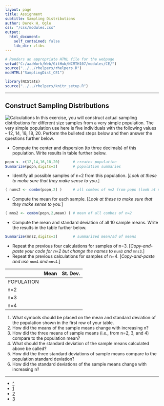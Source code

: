 ```yaml
---
layout: page
title: Assignment
subtitle: Sampling Distributions
author: Derek H. Ogle
css: "/css/modules.css"
output:
  html_document:
    self_contained: false
    lib_dir: zlibs
---
```


```r
# Renders an appropriate HTML file for the webpage
setwd("C:/aaaWork/Web/GitHub/NCMTH107/modules/CE/")
source("../../rhelpers/rhelpers.R")
modHTML("SamplingDist_CE1")
```

```r
library(NCStats)
source("../../rhelpers/knitr_setup.R")
```

----

## Construct Sampling Distributions
<img src="http://derekogle.com/NCMTH107/modules/CE/zimgs/calculator-1.jpg" alt="Calculations" class="img-right">
In this exercise, you will construct actual sampling distributions for different size samples from a very simple population. The very simple population use here is five individuals with the following values -- 12, 14, 16, 18, 20. Perform the bulleted steps below and then answer the questions further below.

* Compute the center and dispersion (to three decimals) of this population. Write results in table further below.

```r
popn <- c(12,14,16,18,20)      # creates population
Summarize(popn,digits=3)       # population summaries
```

* Identify all possible samples of n=2 from this population. [*Look at these to make sure that they make sense to you.*]

```r
( nums2 <- combn(popn,2) )     # all combos of n=2 from popn (look at verticals)
```

* Compute the mean for each sample. [*Look at these to make sure that they make sense to you.*]

```r
( mns2 <- combn(popn,2,mean) ) # mean of all combos of n=2
```

* Compute the mean and standard deviation of all 10 sample means. Write the results in the table further below.

```r
Summarize(mns2,digits=3)       # summarized mean/sd of means
```

* Repeat the previous four calculations for samples of n=3. [*Copy-and-paste your code for n=2 but change the names to* `num3` *and* `mns3`*.*]
* Repeat the previous calculations for samples of n=4. [*Copy-and-paste and use* `num4` *and* `mns4`*.*]

<table class="table table-bordered table-condensed" style="width:65%">
<thead>
<tr><th>&nbsp;</th><th class="text-center">Mean</th><th class="text-center">St. Dev.</th></tr>
</thead>
<tbody>
<tr><td>POPULATION</td><td>&nbsp;</td><td>&nbsp;</td></tr>
<tr><td>n=2</td><td>&nbsp;</td><td>&nbsp;</td></tr>
<tr><td>n=3</td><td>&nbsp;</td><td>&nbsp;</td></tr>
<tr><td>n=4</td><td>&nbsp;</td><td>&nbsp;</td></tr>
</tbody>
</table>


1. What symbols should be placed on the mean and standard deviation of the population shown in the first row of your table.
1. How did the means of the sample means change with increasing n?
1. How did the three means of sample means (i.e., from n=2, 3, and 4) compare to the population mean?
1. What should the standard deviation of the sample means calculated above be called?
1. How did the three standard deviations of sample means compare to the population standard deviation?
1. How did the standard deviations of the sample means change with increasing n?

----

<div class="text-center">
<ul class="pagination pagination-lg">
  <li><a href="../SamplingDist.html">^</a></li>
  <li class="active"><a href="#">1</a></li>
  <li><a href="SamplingDist_CE2.html">2</a></li>
  <li><a href="SamplingDist_CE3.html">3</a></li>
</ul>
